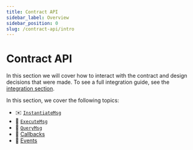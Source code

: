 ```yaml
---
title: Contract API
sidebar_label: Overview
sidebar_position: 0
slug: /contract-api/intro
---
```


# Contract API

In this section we will cover how to interact with the contract and design decisions that were made. To see a full integration guide, see the [integration section](/docs/integration).

In this section, we cover the following topics:

- ✉️ [`InstantiateMsg`](/docs/contract-api/instantiate-msg)
- 📨 [`ExecuteMsg`](/docs/contract-api/execute-msg)
- 🤔 [`QueryMsg`](/docs/contract-api/query-msg)
- 🤙 [Callbacks](/docs/contract-api/callbacks)
- 📜 [Events](/docs/contract-api/events)
